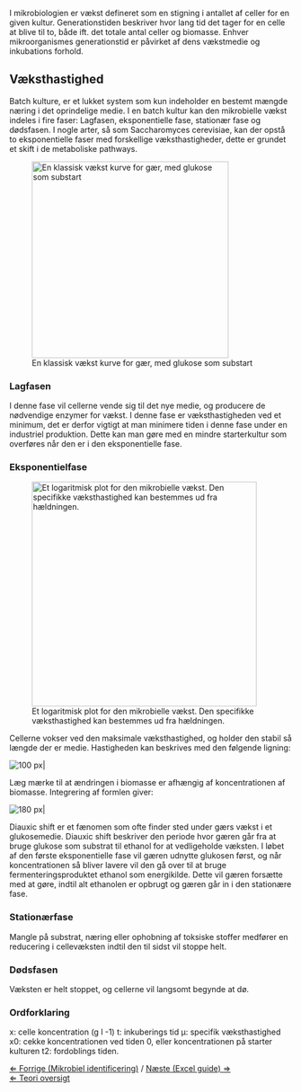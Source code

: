 I mikrobiologien er vækst defineret som en stigning i antallet af celler for en given kultur. Generationstiden beskriver hvor lang tid det tager for en celle at blive til to, både ift. det totale antal celler og biomasse. Enhver mikroorganismes generationstid er påvirket af dens vækstmedie og inkubations forhold. <br>



==Væksthastighed==

Batch kulture, er et lukket system som kun indeholder en bestemt mængde næring i det oprindelige medie. I en batch kultur kan den mikrobielle vækst indeles i fire faser: Lagfasen, eksponentielle fase, stationær fase og dødsfasen. I nogle arter, så som Saccharomyces cerevisiae, kan der opstå to eksponentielle faser med forskellige væksthastigheder, dette er grundet et skift i de metaboliske pathways.


[[File:Growth phase dk.jpg|thumb|350px|left|En klassisk vækst kurve for gær, med glukose som substart]]

===Lagfasen===

I denne fase vil cellerne vende sig til det nye medie, og producere de nødvendige enzymer for vækst. I denne fase er væksthastigheden ved et minimum, det er derfor vigtigt at man minimere tiden i denne fase under en industriel produktion. Dette kan man gøre med en mindre starterkultur som overføres når den er i den eksponentielle fase.

===Eksponentielfase===

[[File:Logarithm_plot dk.jpg|thumb|400px|left| Et logaritmisk plot for den mikrobielle vækst. Den specifikke væksthastighed kan bestemmes ud fra hældningen.]]


Cellerne vokser ved den maksimale væksthastighed, og holder den stabil så længde der er medie. Hastigheden kan beskrives med den følgende ligning: <br>


[[File:Diff_equation.jpg|100 px|]] <br>


Læg mærke til at ændringen i biomasse er afhængig af koncentrationen af biomasse. Integrering af formlen giver:<br>


[[File:Growth_equation.jpg|180 px|]]<br>


Diauxic shift er et fænomen som ofte finder sted under gærs vækst i et glukosemedie. Diauxic shift beskriver den periode hvor gæren går fra at bruge glukose som substrat til ethanol for at vedligeholde væksten. I løbet af den første eksponentielle fase vil gæren udnytte glukosen først, og når koncentrationen så bliver lavere vil den gå over til at bruge fermenteringsproduktet ethanol som energikilde. Dette vil gæren forsætte med at gøre, indtil alt ethanolen er opbrugt og gæren går in i den stationære fase.


===Stationærfase===

Mangle på substrat, næring eller ophobning af toksiske stoffer medfører en reducering i cellevæksten indtil den til sidst vil stoppe helt.


===Dødsfasen===

Væksten er helt stoppet, og cellerne vil langsomt begynde at dø.


===Ordforklaring===

x: celle koncentration (g l -1)
t: inkuberings tid
µ: specifik væksthastighed
x0: cekke koncentrationen ved tiden 0, eller koncentrationen på starter kulturen
t2: fordoblings tiden.


[[Mikrobiel identificering|&lArr; Forrige (Mikrobiel identificering)]] / [[Excel guide|Næste  (Excel guide) &rArr;]] <br>

[[Fermenteringscase |&lArr; Teori oversigt ]]